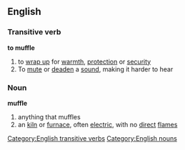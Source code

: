 ==English==

===Transitive verb===
'''to muffle'''
# to [[wrap up]] for [[warmth]], [[protection]] or [[security]]
# To [[mute]] or [[deaden]] a [[sound]], making it harder to hear
===Noun===
'''muffle'''
# anything that muffles
# an [[kiln]] or [[furnace]], often [[electric]], with no [[direct]] [[flame]]s
[[Category:English transitive verbs]]
[[Category:English nouns]]